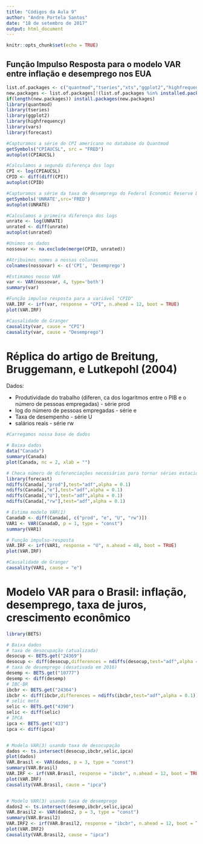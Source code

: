 ---
title: "Códigos da Aula 9"
author: "Andre Portela Santos"
date: "18 de setembro de 2017"
output: html_document
---

```{r setup, include=FALSE}
knitr::opts_chunk$set(echo = TRUE)
```

## Função Impulso Resposta para o modelo VAR entre inflação e desemprego nos EUA

```{r}
list.of.packages <- c("quantmod","tseries","xts","ggplot2","highfrequency","vars","forecast")
new.packages <- list.of.packages[!(list.of.packages %in% installed.packages()[,"Package"])]
if(length(new.packages)) install.packages(new.packages)
library(quantmod)
library(tseries)
library(ggplot2)
library(highfrequency)
library(vars)
library(forecast)

#Capturamos a série do CPI americano no database do Quantmod
getSymbols("CPIAUCSL", src = "FRED")
autoplot(CPIAUCSL)

#Calculamos a segunda diferença dos logs
CPI <- log(CPIAUCSL)
CPID <- diff(diff(CPI))
autoplot(CPID)

#Capturamos a série da taxa de desemprego do Federal Economic Reserve Data (FRED)
getSymbols('UNRATE',src='FRED') 
autoplot(UNRATE)

#Calculamos a primeira diferença dos logs
unrate <- log(UNRATE)
unrated <- diff(unrate)
autoplot(unrated)

#Unimos os dados
nossovar <- na.exclude(merge(CPID, unrated))

#Atribuimos nomes a nossas colunas
colnames(nossovar) <- c('CPI', 'Desemprego')

#Estimamos nosso VAR
var <- VAR(nossovar, 4, type='both') 
summary(var)

#Função impulso resposta para a variável "CPID"
VAR.IRF <- irf(var, response = "CPI", n.ahead = 12, boot = TRUE)
plot(VAR.IRF)

#Causalidade de Granger
causality(var, cause = "CPI")
causality(var, cause = "Desemprego")

```


# Réplica do artigo de Breitung, Bruggemann, e Lutkepohl (2004)

Dados:

- Produtividade do trabalho (diferen¸ ca dos logaritmos entre o PIB e o número de pessoas empregadas) - série prod
- log do número de pessoas empregadas - série e
- Taxa de desempenho - série U
- salários reais - série rw

```{r}

#Carregamos nossa base de dados

# Baixa dados
data("Canada")
summary(Canada)
plot(Canada, nc = 2, xlab = "")

# Checa número de diferenciações necessárias para tornar séries estacionárias
library(forecast)
ndiffs(Canada[,"prod"],test="adf",alpha = 0.1)
ndiffs(Canada[,"e"],test="adf",alpha = 0.1)
ndiffs(Canada[,"U"],test="adf",alpha = 0.1)
ndiffs(Canada[,"rw"],test="adf",alpha = 0.1)

# Estima modelo VAR(1)
CanadaD <- diff(Canada[, c("prod", "e", "U", "rw")])
VAR1 <- VAR(CanadaD, p = 1, type = "const")
summary(VAR1)

# Função impulso-resposta
VAR.IRF <- irf(VAR1, response = "U", n.ahead = 48, boot = TRUE)
plot(VAR.IRF)

#Causalidade de Granger
causality(VAR1, cause = "e")

```

# Modelo VAR para o Brasil: inflação, desemprego, taxa de juros, crescimento econômico 

```{r}
library(BETS)

# Baixa dados
# taxa de desocupação (atualizada)
desocup <- BETS.get("24369")
desocup <- diff(desocup,differences = ndiffs(desocup,test="adf",alpha = 0.1))
# taxa de desemprego (desativada em 2016)
desemp <- BETS.get("10777")
desemp <- diff(desemp)
# IBC-BR
ibcbr <- BETS.get("24364")
ibcbr <- diff(ibcbr,differences = ndiffs(ibcbr,test="adf",alpha = 0.1))
# selic meta
selic <- BETS.get("4390")
selic <- diff(selic)
# IPCA
ipca <- BETS.get("433")
ipca <- diff(ipca)


# Modelo VAR(3) usando taxa de desocupação
dados <- ts.intersect(desocup,ibcbr,selic,ipca)
plot(dados)
VAR.Brasil <- VAR(dados, p = 3, type = "const")
summary(VAR.Brasil)
VAR.IRF <- irf(VAR.Brasil, response = "ibcbr", n.ahead = 12, boot = TRUE)
plot(VAR.IRF)
causality(VAR.Brasil, cause = "ipca")


# Modelo VAR(3) usando taxa de desemprego 
dados2 <- ts.intersect(desemp,ibcbr,selic,ipca)
VAR.Brasil2 <- VAR(dados2, p = 3, type = "const")
summary(VAR.Brasil2)
VAR.IRF2 <- irf(VAR.Brasil2, response = "ibcbr", n.ahead = 12, boot = TRUE)
plot(VAR.IRF2)
causality(VAR.Brasil2, cause = "ipca")
``` 

